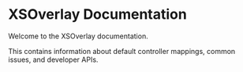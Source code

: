 # XSOverlay Documentation
Welcome to the XSOverlay documentation.

This contains information about default controller mappings, common issues, and developer APIs.